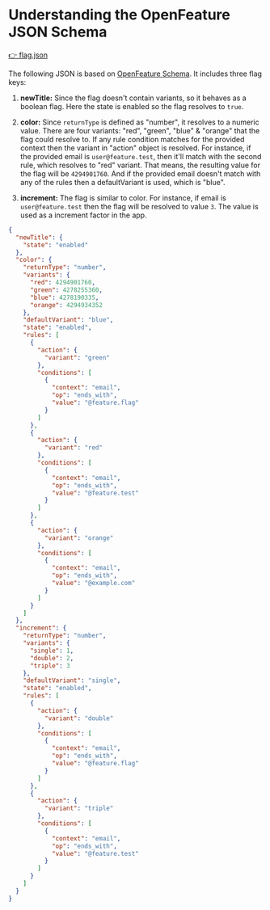 # Understanding the OpenFeature JSON Schema

[👉  flag.json](https://github.com/MattHamburger/clean_framework/blob/codelabs/assets/flags.json)

The following JSON is based on [OpenFeature Schema](https://github.com/open-feature/schemas/blob/main/json-schema/flagd-definitions.json).
It includes three flag keys:
1. **newTitle:** Since the flag doesn't contain variants, so it behaves as a boolean flag.
  Here the state is enabled so the flag resolves to `true`.

2. **color:** Since `returnType` is defined as "number", it resolves to a numeric value.
  There are four variants: "red", "green", "blue" & "orange" that the flag could resolve to.
  If any rule condition matches for the provided context then the variant in "action" object is resolved.
  For instance, if the provided email is `user@feature.test`, then it'll match with the second rule,
  which resolves to "red" variant. That means, the resulting value for the flag will be `4294901760`.
  And if the provided email doesn't match with any of the rules then a defaultVariant is used, which is "blue".

3. **increment:** The flag is similar to color. For instance, if email is `user@feature.test` then
  the flag will be resolved to value `3`. The value is used as a increment factor in the app.

```json
{
  "newTitle": {
    "state": "enabled"
  },
  "color": {
    "returnType": "number",
    "variants": {
      "red": 4294901760,
      "green": 4278255360,
      "blue": 4278190335,
      "orange": 4294934352
    },
    "defaultVariant": "blue",
    "state": "enabled",
    "rules": [
      {
        "action": {
          "variant": "green"
        },
        "conditions": [
          {
            "context": "email",
            "op": "ends_with",
            "value": "@feature.flag"
          }
        ]
      },
      {
        "action": {
          "variant": "red"
        },
        "conditions": [
          {
            "context": "email",
            "op": "ends_with",
            "value": "@feature.test"
          }
        ]
      },
      {
        "action": {
          "variant": "orange"
        },
        "conditions": [
          {
            "context": "email",
            "op": "ends_with",
            "value": "@example.com"
          }
        ]
      }
    ]
  },
  "increment": {
    "returnType": "number",
    "variants": {
      "single": 1,
      "double": 2,
      "triple": 3
    },
    "defaultVariant": "single",
    "state": "enabled",
    "rules": [
      {
        "action": {
          "variant": "double"
        },
        "conditions": [
          {
            "context": "email",
            "op": "ends_with",
            "value": "@feature.flag"
          }
        ]
      },
      {
        "action": {
          "variant": "triple"
        },
        "conditions": [
          {
            "context": "email",
            "op": "ends_with",
            "value": "@feature.test"
          }
        ]
      }
    ]
  }
}
```